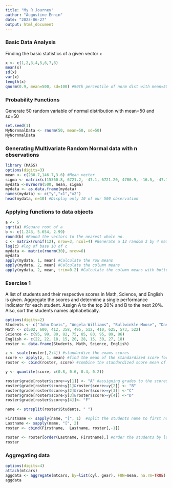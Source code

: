 ---
title: "My R Journey"
author: "Augustine Ennin"
date: "2023-06-27"
output: html_document
---

### Basic Data Analysis
Finding the basic statistics of a given vector `x`
```{r}
x <- c(1,2,3,4,5,6,7,8)
mean(x)
sd(x)
var(x)
length(x)
qnorm(0.9, mean=500, sd=100) #90th percentile of norm dist with mean=500 & sd=100
```

### Probability Functions
Generate 50 random variable of normal distribution with mean=50 and sd=50
```{r}
set.seed(1)
MyNornmalData <- rnorm(50, mean=50, sd=50)
MyNornmalData
```

### Generating Multivariate Random Normal data with n observations
```{r}
library (MASS)
options(digits=3)
mean <- c(230.7,146.7,3.6) #Mean vector
sigma <- matrix(c(15360.8, 6721.2, -47.1, 6721.20, 4700.9, -16.5, -47.1, -16.50, 0.3), nrow=3, ncol=3) #Covariance matrix
mydata <-mvrnorm(500, mean, sigma)
mydata <- as.data.frame(mydata)
names(mydata) <- c("y","x1","x2")
head(mydata, n=10) #Display only 10 of our 500 observation
```

### Applying functions to data objects
```{r}
a <- 5
sqrt(a) #Square root of a
b <- c(1.243, 5.654, 2.99)
round(b) #Round the vectors to the nearest whole no.
c <- matrix(runif(12), nrow=3, ncol=4) #Generate a 12 random 3 by 4 matrix of a uniform distribution
log(c) #log of base 10 of c
mydata <- matrix(rnorm(30), nrow=6)
mydata
apply(mydata, 1, mean) #Calculate the row means
apply(mydata, 2, mean) #Calculate the column means
apply(mydata, 2, mean, trim=0.2) #Calculate the column means with bottom 20% and top 20%  of the values discarded
```

### Exercise 1
A list of students and their respective scores in Math, Science, and English is given. Aggregate the scores and determine a single performance indicator for each student. Assign A to the top 20% and B to the next 20%. Also, sort the students names alphabetically.
```{r}
options(digits=2)
Students <- c("John Davis", "Angela Williams", "Bullwinkle Moose", "David Jones", "Janice Markhammer", "Cheryl Cushing", "Reuven Ytzrhah", "Greg Knox", "Joel England", "Mary Rayburn")
Math <- c(502, 600, 412, 358, 495, 512, 410, 625, 573, 522)
Science <- c(95, 99, 80, 82, 75, 85, 80, 95, 89, 86)
English <- c(22, 22, 18, 15, 20, 28, 15, 30, 27, 18)
roster <- data.frame(Students, Math, Science, English)

z <- scale(roster[,2:4]) #standardize the exams scores 
score <- apply(z, 1, mean) #find the mean of the standardized score for each student
roster <- cbind(roster, score) #combine the standardized score mean of each student to the roster

y <- quantile(score, c(0.8, 0.6, 0.4, 0.2))

roster$grade[roster$score>=y[1]] <- "A" #assigning grades to the scores
roster$grade[roster$score<y[1]&roster$score>=y[2]] <- "B"
roster$grade[roster$score<y[2]&roster$score>=y[3]] <-"C"
roster$grade[roster$score<y[3]&roster$score>=y[4]] <-"D"
roster$grade[roster$score<y[4]]<- "F"

name <- strsplit(roster$Students, " ")

Firstname <- sapply(name, "[", 1)  #split the students name to first name and last name
Lastname <- sapply(name, "[", 2)
roster <- cbind(Firstname,  Lastname, roster[,-1])

roster <- roster[order(Lastname, Firstname),] #order the students by last name then by first name 
roster
```

### Aggregating data
```{r}
options(digits=4)
attach(mtcars)
aggdata <- aggregate(mtcars, by=list(cyl, gear), FUN=mean, na.rm=TRUE)
aggdata
```

